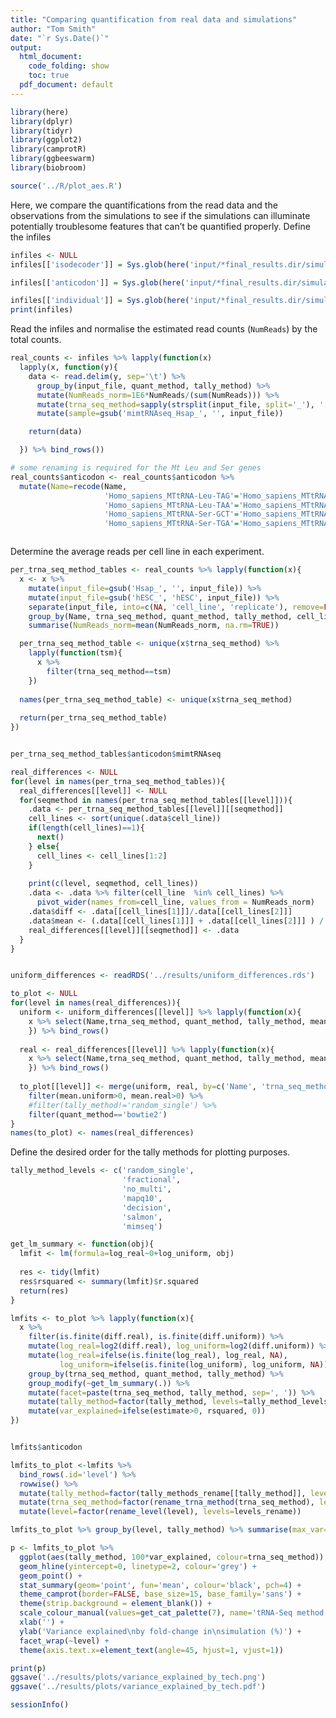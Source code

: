 ```yaml
---
title: "Comparing quantification from real data and simulations"
author: "Tom Smith"
date: "`r Sys.Date()`"
output:
  html_document:
    code_folding: show
    toc: true
  pdf_document: default
---
```


```r
library(here)
library(dplyr)
library(tidyr)
library(ggplot2)
library(camprotR)
library(ggbeeswarm)
library(biobroom)

source('../R/plot_aes.R')
```

Here, we compare the quantifications from the read data and the observations from the simulations to see if the simulations can illuminate potentially troublesome features that can't be quantified properly. Define the infiles

```r
infiles <- NULL
infiles[['isodecoder']] = Sys.glob(here('input/*final_results.dir/simulation_null*ConcatenateEstimateIsodecoder.tsv'))

infiles[['anticodon']] = Sys.glob(here('input/*final_results.dir/simulation_null*ConcatenateEstimateAnticodon.tsv'))

infiles[['individual']] = Sys.glob(here('input/*final_results.dir/simulation_null*ConcatenateEstimate.tsv'))
print(infiles)
```

Read the infiles and normalise the estimated read counts (`NumReads`) by the total counts.

```r
real_counts <- infiles %>% lapply(function(x)
  lapply(x, function(y){
    data <- read.delim(y, sep='\t') %>%
      group_by(input_file, quant_method, tally_method) %>%
      mutate(NumReads_norm=1E6*NumReads/(sum(NumReads))) %>%
      mutate(trna_seq_method=sapply(strsplit(input_file, split='_'), '[[', 1)) %>%
      mutate(sample=gsub('mimtRNAseq_Hsap_', '', input_file))

    return(data)

  }) %>% bind_rows())

# some renaming is required for the Mt Leu and Ser genes
real_counts$anticodon <- real_counts$anticodon %>%
  mutate(Name=recode(Name,
                     'Homo_sapiens_MTtRNA-Leu-TAG'='Homo_sapiens_MTtRNA-Leu1-TAG',
                     'Homo_sapiens_MTtRNA-Leu-TAA'='Homo_sapiens_MTtRNA-Leu2-TAA',
                     'Homo_sapiens_MTtRNA-Ser-GCT'='Homo_sapiens_MTtRNA-Ser1-GCT',
                     'Homo_sapiens_MTtRNA-Ser-TGA'='Homo_sapiens_MTtRNA-Ser2-TGA'))



```


Determine the average reads per cell line in each experiment.
```r
per_trna_seq_method_tables <- real_counts %>% lapply(function(x){
  x <- x %>%
    mutate(input_file=gsub('Hsap_', '', input_file)) %>%
    mutate(input_file=gsub('hESC_', 'hESC', input_file)) %>%
    separate(input_file, into=c(NA, 'cell_line', 'replicate'), remove=FALSE) %>%
    group_by(Name, trna_seq_method, quant_method, tally_method, cell_line) %>%
    summarise(NumReads_norm=mean(NumReads_norm, na.rm=TRUE))

  per_trna_seq_method_table <- unique(x$trna_seq_method) %>%
    lapply(function(tsm){
      x %>%
        filter(trna_seq_method==tsm)
    })
  
  names(per_trna_seq_method_table) <- unique(x$trna_seq_method)
  
  return(per_trna_seq_method_table)
})


per_trna_seq_method_tables$anticodon$mimtRNAseq
```









```r
real_differences <- NULL
for(level in names(per_trna_seq_method_tables)){
  real_differences[[level]] <- NULL
  for(seqmethod in names(per_trna_seq_method_tables[[level]])){
    .data <- per_trna_seq_method_tables[[level]][[seqmethod]]
    cell_lines <- sort(unique(.data$cell_line))
    if(length(cell_lines)==1){
      next()
    } else{
      cell_lines <- cell_lines[1:2]
    }
    
    print(c(level, seqmethod, cell_lines))
    .data <- .data %>% filter(cell_line  %in% cell_lines) %>%
      pivot_wider(names_from=cell_line, values_from = NumReads_norm)
    .data$diff <- .data[[cell_lines[1]]]/.data[[cell_lines[2]]]
    .data$mean <- (.data[[cell_lines[1]]] + .data[[cell_lines[2]]] ) / 2
    real_differences[[level]][[seqmethod]] <- .data
  }
}



```



```r
uniform_differences <- readRDS('../results/uniform_differences.rds')

to_plot <- NULL
for(level in names(real_differences)){
  uniform <- uniform_differences[[level]] %>% lapply(function(x){
    x %>% select(Name,trna_seq_method, quant_method, tally_method, mean, diff)
    }) %>% bind_rows()
  
  real <- real_differences[[level]] %>% lapply(function(x){
    x %>% select(Name,trna_seq_method, quant_method, tally_method, mean, diff)
    }) %>% bind_rows()
  
  to_plot[[level]] <- merge(uniform, real, by=c('Name', 'trna_seq_method', 'quant_method', 'tally_method'), suffixes = c(".uniform",".real")) %>%
    filter(mean.uniform>0, mean.real>0) %>%
    #filter(tally_method!='random_single') %>%
    filter(quant_method=='bowtie2')
}
names(to_plot) <- names(real_differences)
```



Define the desired order for the tally methods for plotting purposes.

```r
tally_method_levels <- c('random_single',
                         'fractional',
                         'no_multi',
                         'mapq10',
                         'decision',
                         'salmon',
                         'mimseq')

```

```r

get_lm_summary <- function(obj){
  lmfit <- lm(formula=log_real~0+log_uniform, obj)
  
  res <- tidy(lmfit)
  res$rsquared <- summary(lmfit)$r.squared
  return(res)
}
```



```r
lmfits <- to_plot %>% lapply(function(x){
  x %>%
    filter(is.finite(diff.real), is.finite(diff.uniform)) %>%
    mutate(log_real=log2(diff.real), log_uniform=log2(diff.uniform)) %>%
    mutate(log_real=ifelse(is.finite(log_real), log_real, NA),
           log_uniform=ifelse(is.finite(log_uniform), log_uniform, NA)) %>%
    group_by(trna_seq_method, quant_method, tally_method) %>%
    group_modify(~get_lm_summary(.)) %>%
    mutate(facet=paste(trna_seq_method, tally_method, sep=', ')) %>%
    mutate(tally_method=factor(tally_method, levels=tally_method_levels)) %>%
    mutate(var_explained=ifelse(estimate>0, rsquared, 0))
})


lmfits$anticodon
```

```r

lmfits_to_plot <-lmfits %>%
  bind_rows(.id='level') %>%
  rowwise() %>%
  mutate(tally_method=factor(tally_methods_rename[[tally_method]], levels=tally_methods_rename)) %>%
  mutate(trna_seq_method=factor(rename_trna_method(trna_seq_method), levels=trna_method_rename)) %>%
  mutate(level=factor(rename_level(level), levels=levels_rename))

lmfits_to_plot %>% group_by(level, tally_method) %>% summarise(max_var=max(var_explained))

p <- lmfits_to_plot %>%
  ggplot(aes(tally_method, 100*var_explained, colour=trna_seq_method)) +
  geom_hline(yintercept=0, linetype=2, colour='grey') +
  geom_point() +
  stat_summary(geom='point', fun='mean', colour='black', pch=4) +
  theme_camprot(border=FALSE, base_size=15, base_family='sans') +
  theme(strip.background = element_blank()) +
  scale_colour_manual(values=get_cat_palette(7), name='tRNA-Seq method') +
  xlab('') +
  ylab('Variance explained\nby fold-change in\nsimulation (%)') +
  facet_wrap(~level) +
  theme(axis.text.x=element_text(angle=45, hjust=1, vjust=1))

print(p)
ggsave('../results/plots/variance_explained_by_tech.png')
ggsave('../results/plots/variance_explained_by_tech.pdf')
```
```r
sessionInfo()
```

